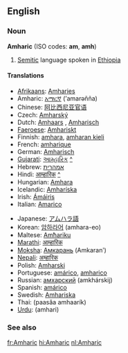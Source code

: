 ==English==

===Noun===
{{wikipedia}}
'''Amharic''' (ISO codes: '''am''', '''amh''')

#[[Semitic]] language spoken in [[Ethiopia]]

====Translations====
{{top}}
*[[Afrikaans]]: [[Amharies]]
*Amharic: [[አማርኛ]] (’amarəñña)
*Chinese: [[阿比西尼亚官语]]
*Czech: [[Amharský]]
*Dutch: [[Amhaars]] {{n}}, [[Amharisch]] {{n}}
*[[Faeroese]]: [[Amhariskt]]
*Finnish: [[amhara]], [[amharan kieli]]
*French: [[amharique]] {{m}}
*German: [[Amharisch]]
*[[Gujarati]]: [[આમ્હારિક]] [[:gu:આમ્હારિક|^]]
*Hebrew: [[אמהרית]]
*Hindi: [[आम्हारिक]] [[:hi:आम्हारिक|^]]
*Hungarian: [[Amhara]]
*Icelandic: [[Amharíska]]
*Irish: [[Ámáiris]]
*Italian: [[Amarico]]
{{mid}}
*Japanese: [[アムハラ語]]
*Korean: [[암하라어]] (amhara-eo)
*Maltese: [[Amħariku]]
*[[Marathi]]: [[आम्हारिक]]
*[[Moksha]]: [[Амкарань]] (Amkaranʹ)
*[[Nepali]]: [[अम्हारिक]]
*Polish: [[Amharski]]
*Portuguese: [[amárico]], [[amharico]]
*Russian: [[амхарский]] (amkhárskij)
*Spanish: [[amárico]]
*Swedish: [[Amhariska]]
*Thai: {{THchar|[[ภาษาอัมฮาริค]]}} (paasăa amhaarík)
*[[Urdu]]: {{FAchar|[[امہاري]]}} (amhari)
{{bottom}}

===See also===
{{interwiktionary|code=am}}

[[fr:Amharic]]
[[hi:Amharic]]
[[nl:Amharic]]
